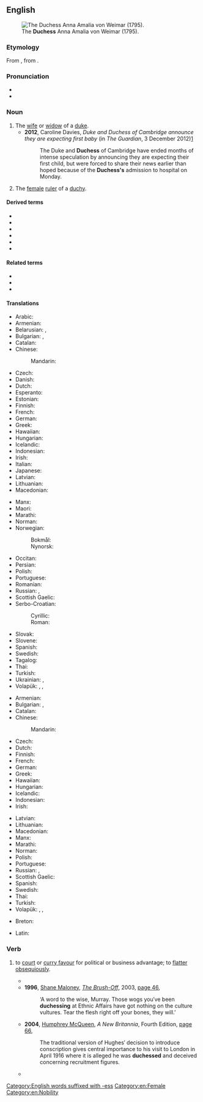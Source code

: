 {{also|Duchess}}
==English==
[[File:Anna Amalia (Tischbein).jpg|thumb|right|The '''Duchess''' Anna Amalia von Weimar (1795).]]

===Etymology===
{{root|en|ine-pro|*dewk-}}
From {{inh|en|enm|duchesse}}, from {{der|en|fro|duchesse}}.

===Pronunciation===
* {{IPA|en|/ˈdʌt͡ʃɪs/|/ˈdʌt͡ʃəs/}}
* {{audio|en|LL-Q1860 (eng)-Vealhurl-duchess.wav |Audio (UK)}}

===Noun===
{{en-noun}}

# The [[wife]] or [[widow]] of a [[duke]].
#* '''2012''', Caroline Davies, ''Duke and Duchess of Cambridge announce they are expecting first baby'' (in ''The Guardian'', 3 December 2012)[http://www.guardian.co.uk/uk/2012/dec/03/duke-and-duchess-of-cambridge-expecting-baby?intcmp=122]
#*: The Duke and '''Duchess''' of Cambridge have ended months of intense speculation by announcing they are expecting their first child, but were forced to share their news earlier than hoped because of the '''Duchess's''' admission to hospital on Monday.
# The [[female]] [[ruler]] of a [[duchy]].

====Derived terms====
* {{l|en|duchesshood}}
* {{l|en|duchesslike}}
* {{l|en|duchessly}}
* {{l|en|duchessness}}
* {{l|en|duchess potatoes}}
* {{l|en|duchessy}}

====Related terms====
* {{l|en|archduchess}}
* {{l|en|duchesse lace}}
* {{l|en|grand duchess}}

====Translations====
{{trans-top|female spouse or widow of a duke}}
* Arabic: {{t|ar|دُوقَة|f}}
* Armenian: {{t+|hy|դքսուհի|sc=Armn}}
* Belarusian: {{t|be|герцагі́ня|f}}, {{t|be|княгі́ня|f}}
* Bulgarian: {{t|bg|херцоги́ня|f}}, {{t|bg|дуке́са|f}}
* Catalan: {{t+|ca|duquessa|f}}
* Chinese:
*: Mandarin: {{t+|cmn|公爵夫人|tr=gōngjué fūrén|sc=Hani}}
* Czech: {{t+|cs|vévodkyně|f}}
* Danish: {{t|da|hertuginde|c}}
* Dutch: {{t+|nl|hertogin|f}}
* Esperanto: {{t|eo|dukino}}
* Estonian: {{t|et|hertsoginna}}
* Finnish: {{t+|fi|herttuatar}}
* French: {{t+|fr|duchesse|f}}
* German: {{t+|de|Herzogin|f}}
* Greek: {{t+|el|δούκισσα|f|sc=Grek}}
* Hawaiian: {{t|haw|duke wahine}}
* Hungarian: {{t+|hu|hercegné}}
* Icelandic: {{t|is|hertogaynja|f}}
* Indonesian: {{t|id|istri adipati}}
* Irish: {{t|ga|bandiúc|f}}
* Italian: {{t+|it|duchessa}}
* Japanese: {{t|ja|公爵夫人|tr=こうしゃくふじん, kōshaku fujin|sc=Jpan}}
* Latvian: {{t|lv|hercogiene|f}}
* Lithuanian: {{t|lt|hercogienė|f}}
* Macedonian: {{t|mk|војвотка|f}}
{{trans-mid}}
* Manx: {{t|gv|bendiuic|m}}
* Maori: {{t|mi|tutahe}}
* Marathi: {{t|mr|डचेस}}
* Norman: {{t|nrf|duchêsse|f}}
* Norwegian:
*: Bokmål: {{t|nb|hertuginne|m|f}}
*: Nynorsk: {{t|nn|hertuginne|f}}
* Occitan: {{t|oc|duquessa|f}}
* Persian: {{t+|fa|دوشس|tr=dušes|sc=fa-Arab}}
* Polish: {{t+|pl|księżna|f}}
* Portuguese: {{t+|pt|duquesa|f}}
* Romanian: {{t+|ro|ducesă|f}}
* Russian: {{t+|ru|герцоги́ня|f}}, {{t+|ru|княги́ня|f}}
* Scottish Gaelic: {{t|gd|ban-diùc|f}}
* Serbo-Croatian:
*: Cyrillic: {{t|sh|војвоткиња|f}}
*: Roman: {{t+|sh|vojvotkinja|f}}
* Slovak: {{t|sk|vojvodkyňa|f}}
* Slovene: {{t+|sl|vojvodinja|f}}
* Spanish: {{t+|es|duquesa|f}}
* Swedish: {{t+|sv|hertiginna|c}}
* Tagalog: {{t|tl|dukesa}}
* Thai: {{t|th|ดัชเชส}}
* Turkish: {{t+|tr|düşes|f}}
* Ukrainian: {{t|uk|герцоги́ня|f}}, {{t|uk|княги́ня|f}}
* Volapük: {{t+|vo|dük|m|f}}, {{t|vo|hidük|m}}, {{t+|vo|jidük|f}}
{{trans-bottom}}

{{trans-top|female ruler of a duchy}}
* Armenian: {{t+|hy|դքսուհի|sc=Armn}}
* Bulgarian: {{t|bg|херцоги́ня|f}}, {{t|bg|дуке́са|f}}
* Catalan: {{t+|ca|duquessa|f}}
* Chinese:
*: Mandarin: {{t|cmn|女伯爵}}
* Czech: {{t+|cs|vévodkyně|f}}
* Dutch: {{t+|nl|hertogin|f}}
* Finnish: {{t+|fi|herttuatar}}
* French: {{t+|fr|duchesse|f}}
* German: {{t+|de|Herzogin|f}}
* Greek: {{t+|el|δούκισσα|f|sc=Grek}}
* Hawaiian: {{t|haw|duke wahine}}
* Hungarian: {{t+|hu|hercegnő}}
* Icelandic: {{t|is|hertogaynja|f}}
* Indonesian: {{t|id|adipati perempuan}}
* Irish: {{t|ga|bandiúc|f}}
{{trans-mid}}
* Latvian: {{t|lv|hercogiene|f}}
* Lithuanian: {{t|lt|hercogė|f}}
* Macedonian: {{t|mk|војвотка|f}}
* Manx: {{t|gv|bendiuic|m}}
* Marathi: {{t|mr|डचेस}}
* Norman: {{t|nrf|duchêsse|f}}
* Polish: {{t+|pl|księżna|f}}
* Portuguese: {{t+|pt|duquesa|f}}
* Russian: {{t+|ru|герцоги́ня|f}}, {{t+|ru|княги́ня|f}}
* Scottish Gaelic: {{t|gd|ban-diùc|f}}
* Spanish: {{t+|es|duquesa|f}}
* Swedish: {{t+|sv|hertiginna|c}}
* Thai: {{t|th|ดัชเชส}}
* Turkish: {{t+|tr|düşes}}
* Volapük: {{t+|vo|dük|m|f}}, {{t|vo|hidük|m}}, {{t+|vo|jidük|f}}
{{trans-bottom}}

{{checktrans-top}}
* Breton: {{t-check|br|dugez|f}}
{{trans-mid}}
* Latin: {{t+check|la|dux|f}}
{{trans-bottom}}

===Verb===
{{en-verb}}

# {{lb|en|AU|informal}} to [[court]] or [[curry favour]] for political or business advantage; to [[flatter]] [[obsequious]]ly.
#* {{quote-text|en|year=1956|author=John Thomas Lang|title=I Remember|page=64|url=http://books.google.com.au/books?id=eknRAAAAMAAJ&q=%22duchessing%22%7C%22duchessed%22+-intitle:%22%22+-inauthor:%22%22&dq=%22duchessing%22%7C%22duchessed%22+-intitle:%22%22+-inauthor:%22%22&hl=en&sa=X&ei=eFFGT_CbLYmPigKUnqDbDQ&redir_esc=y|passage=On arrival in England he was “'''duchessed'''” in a manner that no Australian Prime Minister has ever been “'''duchessed'''” before or since. Northcliffe was looking for someone around whom he could build a campaign against Asquith. Hughes filled the bill nicely.}}
#* '''1996''', [[w:Shane Maloney|Shane Maloney]], ''[[w:The Brush-Off|The Brush-Off]]'', 2003, [http://books.google.com.au/books?id=0KRb4dFJdXwC&pg=PA46&dq=%22duchessing%22|%22duchessed%22+-intitle:%22%22+-inauthor:%22%22&hl=en&sa=X&ei=uVJGT8SrM6WeiQK2nu3aDQ&redir_esc=y#v=onepage&q=%22duchessing%22|%22duchessed%22%20-intitle%3A%22%22%20-inauthor%3A%22%22&f=false page 46],
#*: ‘A word to the wise, Murray. Those wogs you′ve been '''duchessing''' at Ethnic Affairs have got nothing on the culture vultures. Tear the flesh right off your bones, they will.’
#* '''2004''', [[w:Humphrey McQueen|Humphrey McQueen]], ''A New Britannia'', Fourth Edition, [http://books.google.com.au/books?id=eJy4y4X92kYC&pg=PA66&dq=%22duchessing%22|%22duchessed%22+-intitle:%22%22+-inauthor:%22%22&hl=en&sa=X&ei=uVJGT8SrM6WeiQK2nu3aDQ&redir_esc=y#v=onepage&q=%22duchessing%22|%22duchessed%22%20-intitle%3A%22%22%20-inauthor%3A%22%22&f=false page 66],
#*: The traditional version of Hughes′ decision to introduce conscription gives central importance to his visit to London in April 1916 where it is alleged he was '''duchessed''' and deceived concerning recruitment figures.
#* {{quote-text|en|year=2006|author=Jacqueline Dickenson|title=Renegades and Rats: Betrayal and the Remaking of Radical Organisations in Britain and Australia|page=144|url=http://books.google.com.au/books?id=hOSHWOa9B7kC&pg=PA144&dq=%22duchessing%22%7C%22duchessed%22+-intitle:%22%22+-inauthor:%22%22&hl=en&sa=X&ei=uE5GT4iiDKqpiAKHxeXbDQ&redir_esc=y#v=onepage&q=%22duchessing%22%7C%22duchessed%22%20-intitle%3A%22%22%20-inauthor%3A%22%22&f=false|passage=But by 1914 Grayson had, according to Groves, been thoroughly '''duchessed''', believing that he could enjoy the good things in life and still serve the cause.}}

[[Category:English words suffixed with -ess]]
[[Category:en:Female]]
[[Category:en:Nobility]]